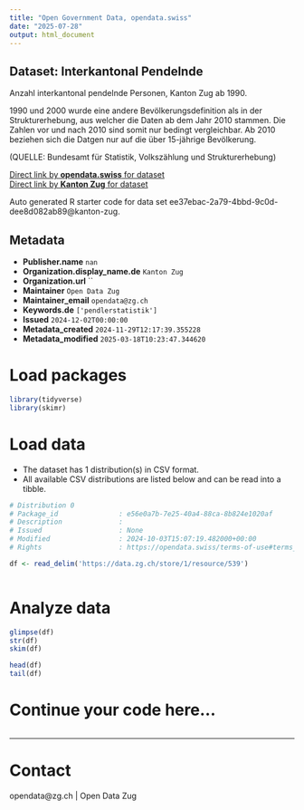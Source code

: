 ```yaml
---
title: "Open Government Data, opendata.swiss"
date: "2025-07-28"
output: html_document
---
```


## Dataset: Interkantonal Pendelnde

Anzahl interkantonal pendelnde Personen, Kanton Zug ab 1990.

1990 und 2000 wurde eine andere Bevölkerungsdefinition als in der Strukturerhebung, aus welcher die Daten ab dem Jahr 2010 stammen. Die Zahlen vor und nach 2010 sind somit nur bedingt vergleichbar. Ab 2010 beziehen sich die Datgen nur auf die über 15-jährige Bevölkerung.

(QUELLE: Bundesamt für Statistik, Volkszählung und Strukturerhebung)

[Direct link by **opendata.swiss** for dataset](https://opendata.swiss/de/dataset/interkantonal-pendelnde)<br>
[Direct link by **Kanton Zug** for dataset](https://www.zg.ch/behoerden/gesundheitsdirektion/statistikfachstelle/themen/11-mobilitaet-und-verkehr/pendlerstatistik)

Auto generated R starter code for data set ee37ebac-2a79-4bbd-9c0d-dee8d082ab89@kanton-zug.

## Metadata

- **Publisher.name** `nan`
- **Organization.display_name.de** `Kanton Zug`
- **Organization.url** ``
- **Maintainer** `Open Data Zug`
- **Maintainer_email** `opendata@zg.ch`
- **Keywords.de** `['pendlerstatistik']`
- **Issued** `2024-12-02T00:00:00`
- **Metadata_created** `2024-11-29T12:17:39.355228`
- **Metadata_modified** `2025-03-18T10:23:47.344620`


# Load packages

```r

library(tidyverse)
library(skimr)

```

# Load data

-   The dataset has 1 distribution(s) in CSV format.
-   All available CSV distributions are listed below and can be read into a tibble.

```r

# Distribution 0
# Package_id               : e56e0a7b-7e25-40a4-88ca-8b824e1020af
# Description              : 
# Issued                   : None
# Modified                 : 2024-10-03T15:07:19.482000+00:00
# Rights                   : https://opendata.swiss/terms-of-use#terms_open

df <- read_delim('https://data.zg.ch/store/1/resource/539')



```

# Analyze data

```r

glimpse(df)
str(df)
skim(df)

head(df)
tail(df)

```

# Continue your code here...

```r

```

------------------------------------------------------------------------

# Contact

opendata@zg.ch | Open Data Zug
